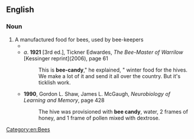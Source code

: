 ==English==

===Noun===
{{en-noun|-}}

# A manufactured food for bees, used by bee-keepers
#* {{quote-text|year=1909|author=Ralph Benton|title=A Comprehensive System for the Queen Breeder|page=126|passage=Connected with one corner of the cage is a small tube several inches in length which in caging a queen for introduction, is filled with '''bee candy'''.}}
#* ''a''. '''1921''' [3rd ed.], Tickner Edwardes, ''The Bee-Master of Warrilow'' [Kessinger reprint](2006), page 61
#*: This is '''bee-candy'''," he explained, " winter food for the hives. We make a lot of it and send it all over the country. But it's ticklish work.
#* '''1990''', Gordon L. Shaw, James L. McGaugh, ''Neurobiology of Learning and Memory'', page 428
#*: The hive was provisioned with '''bee candy''', water, 2 frames of honey, and 1 frame of pollen mixed with dextrose.

[[Category:en:Bees]]